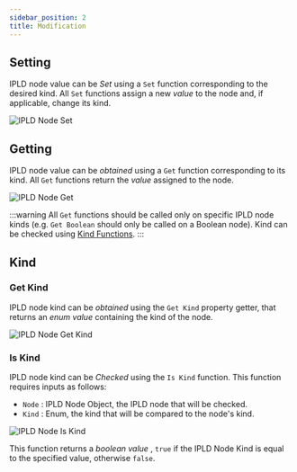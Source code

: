 ```yaml
---
sidebar_position: 2
title: Modification
---
```



## Setting

IPLD node value can be *Set* using a `Set` function corresponding to the desired kind.
All `Set` functions assign a new *value* <Step text="1"/> to the node and, if applicable, change its kind.

![IPLD Node Set](_static/img/ipld_node_set.png)

## Getting

IPLD node value can be *obtained* using a `Get` function corresponding to its kind.
All `Get` functions return the *value* <Step text="1"/> assigned to the node.

![IPLD Node Get](_static/img/ipld_node_get.png)

:::warning
All `Get` functions should be called only on specific IPLD node kinds
(e.g. `Get Boolean` should only be called on a Boolean node). Kind can be checked using [Kind Functions](#kind).
:::

## Kind

### Get Kind

IPLD node kind can be *obtained* using the `Get Kind` property getter, that returns an *enum value* <Step text="1"/>
containing the kind of the node.

![IPLD Node Get Kind](_static/img/ipld_node_get_kind.png)

### Is Kind

IPLD node kind can be *Checked* using the `Is Kind` function. This function requires inputs as follows:

* `Node` <Step text="1"/> : IPLD Node Object, the IPLD node that will be checked.
* `Kind` <Step text="2"/> : Enum, the kind that will be compared to the node's kind.

![IPLD Node Is Kind](_static/img/ipld_node_is_kind.png)

This function returns a *boolean value* <Step text="3"/>,
`true` if the IPLD Node Kind is equal to the specified value, otherwise `false`.